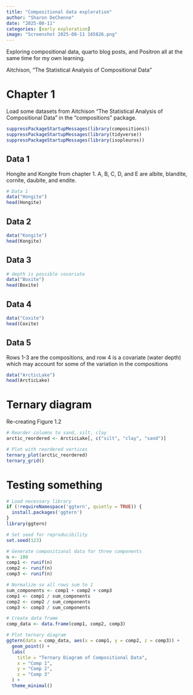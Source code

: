 ```yaml
---
title: "Compositional data exploration"
author: "Sharon DeChenne"
date: "2025-08-11"
categories: [early exploration]
image: "Screenshot 2025-08-11 165826.png"
---
```


Exploring compositional data, quarto blog posts, and Positron all at the same time for my own learning.

Aitchison, "The Statistical Analysis of Compositional Data"

# Chapter 1

Load some datasets from Aitchison "The Statistical Analysis of Compositional Data" in the "compositions" package.

```r
suppressPackageStartupMessages(library(compositions))
suppressPackageStartupMessages(library(tidyverse))
suppressPackageStartupMessages(library(isopleuros))
```

## Data 1
Hongite and Kongite from chapter 1. 
A, B, C, D, and E are albite, blandite, cornite, daubite, and endite. 

```r
# Data 1
data("Hongite")
head(Hongite)
```


## Data 2
```r
data("Kongite")
head(Kongite)
```

## Data 3
```r
# depth is possible covariate
data("Boxite")
head(Boxite)
```

## Data 4
```r
data("Coxite")
head(Coxite)
```

## Data 5
Rows 1-3 are the compositions, and row 4 is a covariate (water depth) which may account for some of the variation in the compositions
```r
data("ArcticLake")
head(ArcticLake)
```

# Ternary diagram
Re-creating Figure 1.2
```r
# Reorder columns to sand, silt, clay
arctic_reordered <- ArcticLake[, c("silt", "clay", "sand")]

# Plot with reordered vertices
ternary_plot(arctic_reordered)
ternary_grid()
```

# Testing something

```r
# Load necessary library
if (!requireNamespace('ggtern', quietly = TRUE)) {
  install.packages('ggtern')
}
library(ggtern)

# Set seed for reproducibility
set.seed(123)

# Generate compositional data for three components
n <- 100
comp1 <- runif(n)
comp2 <- runif(n)
comp3 <- runif(n)

# Normalize so all rows sum to 1
sum_components <- comp1 + comp2 + comp3
comp1 <- comp1 / sum_components
comp2 <- comp2 / sum_components
comp3 <- comp3 / sum_components

# Create data frame
comp_data <- data.frame(comp1, comp2, comp3)

# Plot ternary diagram
ggtern(data = comp_data, aes(x = comp1, y = comp2, z = comp3)) +
  geom_point() +
  labs(
    title = "Ternary Diagram of Compositional Data",
    x = "Comp 1",
    y = "Comp 2",
    z = "Comp 3"
  ) +
  theme_minimal()

```
